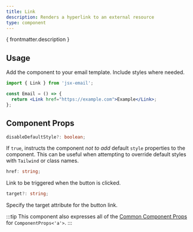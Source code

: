 ```yaml
---
title: Link
description: Renders a hyperlink to an external resource
type: component
---
```


<p>{ frontmatter.description }</p>

<Install type={frontmatter.type}/>

## Usage

Add the component to your email template. Include styles where needed.

```jsx
import { Link } from 'jsx-email';

const Email = () => {
  return <Link href="https://example.com">Example</Link>;
};
```

## Component Props

```ts
disableDefaultStyle?: boolean;
```

If `true`, instructs the component _not to add_ default `style` properties to the component. This can be useful when attempting to override default styles with `Tailwind` or class names.

```ts
href: string;
```

Link to be triggered when the button is clicked.

```ts
target?: string;
```

Specify the target attribute for the button link.

:::tip
This component also expresses all of the [Common Component Props](https://react.dev/reference/react-dom/components/common) for `ComponentProps<'a'>`.
:::
